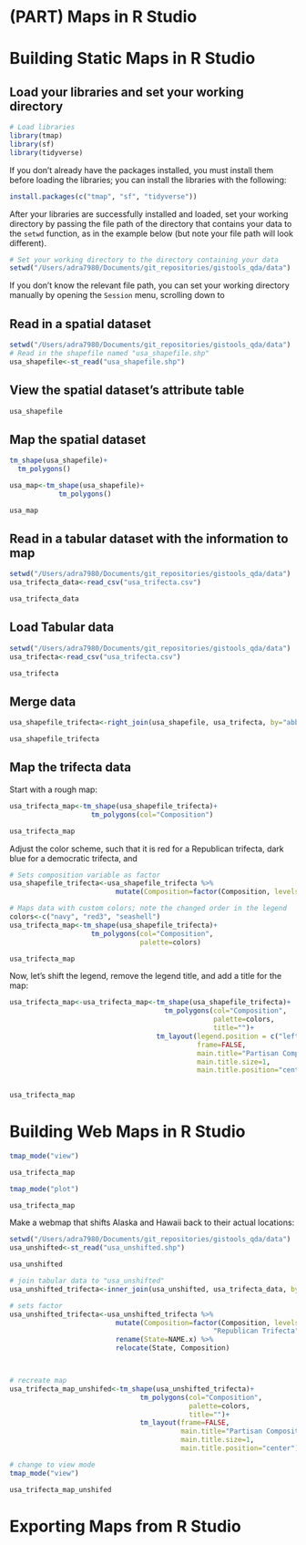 # (PART) Maps in R Studio {-}

# Building Static Maps in R Studio

## Load your libraries and set your working directory

```r
# Load libraries
library(tmap)
library(sf)
library(tidyverse)
```

If you don't already have the packages installed, you must install them before loading the libraries; you can install the libraries with the following:

```r
install.packages(c("tmap", "sf", "tidyverse"))
```

After your libraries are successfully installed and loaded, set your working directory by passing the file path of the directory that contains your data to the ```setwd``` function, as in the example below (but note your file path will look different). 

```r
# Set your working directory to the directory containing your data
setwd("/Users/adra7980/Documents/git_repositories/gistools_qda/data")
```

If you don't know the relevant file path, you can set your working directory manually by opening the ```Session``` menu, scrolling down to 

## Read in a spatial dataset

```r
setwd("/Users/adra7980/Documents/git_repositories/gistools_qda/data")
# Read in the shapefile named "usa_shapefile.shp"
usa_shapefile<-st_read("usa_shapefile.shp")
```

## View the spatial dataset's attribute table

```r
usa_shapefile
```

## Map the spatial dataset 

```r
tm_shape(usa_shapefile)+
  tm_polygons()
```

```r
usa_map<-tm_shape(usa_shapefile)+
            tm_polygons()
```


```r
usa_map
```

## Read in a tabular dataset with the information to map

```r
setwd("/Users/adra7980/Documents/git_repositories/gistools_qda/data")
usa_trifecta_data<-read_csv("usa_trifecta.csv")
```

```r
usa_trifecta_data
```

## Load Tabular data

```r
setwd("/Users/adra7980/Documents/git_repositories/gistools_qda/data")
usa_trifecta<-read_csv("usa_trifecta.csv")
```

```r
usa_trifecta
```

## Merge data

```r
usa_shapefile_trifecta<-right_join(usa_shapefile, usa_trifecta, by="abbrev" )
```

```r
usa_shapefile_trifecta
```

## Map the trifecta data

Start with a rough map:

```r
usa_trifecta_map<-tm_shape(usa_shapefile_trifecta)+
                    tm_polygons(col="Composition")

usa_trifecta_map
```

Adjust the color scheme, such that it is red for a Republican trifecta, dark blue for a democratic trifecta, and 

```r
# Sets composition variable as factor
usa_shapefile_trifecta<-usa_shapefile_trifecta %>% 
                          mutate(Composition=factor(Composition, levels=c("Democratic Trifecta", "Republican Trifecta", "Divided Government")))
```

```r
# Maps data with custom colors; note the changed order in the legend
colors<-c("navy", "red3", "seashell")
usa_trifecta_map<-tm_shape(usa_shapefile_trifecta)+
                    tm_polygons(col="Composition", 
                                palette=colors)

usa_trifecta_map
```

Now, let's shift the legend, remove the legend title, and add a title for the map:

```r
usa_trifecta_map<-usa_trifecta_map<-tm_shape(usa_shapefile_trifecta)+
                                      tm_polygons(col="Composition", 
                                                  palette=colors,
                                                  title="")+
                                    tm_layout(legend.position = c("left", "center"),
                                              frame=FALSE,
                                              main.title="Partisan Composition of State Governments, 2022",
                                              main.title.size=1,
                                              main.title.position="center")
                    

usa_trifecta_map
```


# Building Web Maps in R Studio


```r
tmap_mode("view")
```

```r
usa_trifecta_map
```


```r
tmap_mode("plot")
```

```r
usa_trifecta_map
```

Make a webmap that shifts Alaska and Hawaii back to their actual locations:

```r
setwd("/Users/adra7980/Documents/git_repositories/gistools_qda/data")
usa_unshifted<-st_read("usa_unshifted.shp")
```

```r
usa_unshifted
```


```r
# join tabular data to "usa_unshifted"
usa_unshifted_trifecta<-inner_join(usa_unshifted, usa_trifecta_data, by="abbrev")

# sets factor
usa_unshifted_trifecta<-usa_unshifted_trifecta %>% 
                          mutate(Composition=factor(Composition, levels=c("Democratic Trifecta", 
                                                  "Republican Trifecta", "Divided Government"))) %>% 
                          rename(State=NAME.x) %>% 
                          relocate(State, Composition)



# recreate map
usa_trifecta_map_unshifed<-tm_shape(usa_unshifted_trifecta)+
                                tm_polygons(col="Composition", 
                                            palette=colors,
                                            title="")+
                                tm_layout(frame=FALSE,
                                          main.title="Partisan Composition of State Governments, 2022",
                                          main.title.size=1,
                                          main.title.position="center")

# change to view mode
tmap_mode("view")

usa_trifecta_map_unshifed
```

# Exporting Maps from R Studio























